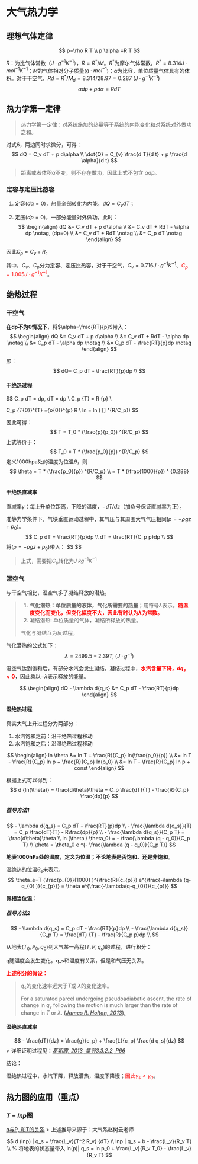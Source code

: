 
# 大气热力学
## 理想气体定律

$$
p=\rho R T \\
p \alpha =R T
$$

$R$：为比气体常数（$J · g^{-1}K^{-1}$），$R=R^*/M$。$R^*$为摩尔气体常数，$R^*=8.314 J · mol ^{-1}K^{-1}$；$M$的气体相对分子质量($g  ·mol^{-1}$)；$\alpha$为比容，单位质量气体具有的体积。对于干空气，$Rd = R^* / M_d = 8.314 / 28.97 = 0.287\;(J ·g^{-1}K^{-1})$
$$
\alpha dp+pd\alpha=RdT
$$


## 热力学第一定律

> 热力学第一定律：对系统施加的热量等于系统的内能变化和对系统对外做功之和。

对式6，两边同时求微分，可得：
$$
dQ = C_v dT + p d\alpha \\
\dot{Q} = C_{v} \frac{d T}{d t} + p \frac{d \alpha}{d t}
$$

> 距离或者体积$\alpha$不变，则不存在做功，因此上式不包含 $\alpha dp$。

### 定容与定压比热容

1. 定容($d \alpha = 0$)，热量全部转化为内能，$dQ = C_v dT$；

2. 定压($d p = 0$)，一部分能量对外做功。此时：
   $$
   \begin{align}
      dQ &= C_v dT + p d\alpha \\
         &= C_v dT + RdT - \alpha dp \notag, (dp=0) \\
         &= C_v dT + RdT             \notag \\
         &= C_p dT             \notag
   \end{align}
   $$

因此$C_p = C_v + R$。


其中，$C_{v}$、$C_p$分为定容、定压比热容，对于干空气，$C_{v}=0.716 J ·g^{-1} K^{-1}$、<span style='color:red'>$C_p=1.005 J ·g^{-1} K^{-1}$</span>。

## 绝热过程

### 干空气

**在dp不为0情况下**，将$\alpha=\frac{RT}{p}$带入：
$$
\begin{align}
   dQ &= C_v dT + p d\alpha \\
      &= C_v dT + RdT - \alpha dp   \notag \\
      &= C_p dT - \alpha dp         \notag \\
      &= C_p dT - \frac{RT}{p}dp    \notag
\end{align}
$$

即：
$$
dQ= C_p dT - \frac{RT}{p}dp \\
$$

#### 干绝热过程

$$
C_p dT = \frac{RT}{p}dp, dT = \frac{RT}{C_p p}dp \\
C_p \frac{dT} {T} = R \frac{dp} {p} \\

C_p \int_{T_{0}}^{T} \frac{d T}{T}=\int_{p_{0}}^{p} R \frac{d p}{p} \\
ln \frac{T}{T_0} =  ln ( [\frac{p}{p_0}] ^{R/C_p})
$$

因此可得：
$$
T = T_0 * (\frac{p}{p_0}) ^{R/C_p}
$$
上式等价于：
$$
T_0 = T * (\frac{p_0}{p}) ^{R/C_p}
$$
定义1000hpa处的温度为位温$\theta$，则
$$
\theta = T * (\frac{p_0}{p}) ^{R/C_p} \\
= T * (\frac{1000}{p}) ^ {0.288}
$$

#### 干绝热直减率

直减率$\gamma$：每上升单位距离，下降的温度，$-dT/dz$（加负号保证直减率为正）。



准静力学条件下，气块垂直运动过程中，其气压与其周围大气气压相同$(p = - \rho g z + p_0)$。
$$
C_p dT = \frac{RT}{p}dp \\
dT = \frac{RT}{C_p p}dp  \\
$$
将$(p = - \rho g z + p_0)$带入：
$$
\begin{align}
dT &= \frac{RT}{C_p p}dp \\ 
&= - \frac{RT}{C_p p} \rho g dz, (\rho = \frac{p}{R T}) \\
&= - \frac{g}{C_p} dz \\

\gamma_d &= \frac{g}{C_p} = 0.981 / 1.005 ≈ 0.98 K /100m
\end{align}
$$

> 上式，需要把$C_p$转化为$J\;kg^{-1} K^{-1}$


### 湿空气

与干空气相比，湿空气多了凝结释放的潜热。


> 1. **气化潜热：单位质量的液体，气化所需要的热量**；用符号$\lambda$表示。<span style='color:red'>**随温度变化而变化，但变化幅度不大，因此有时认为$\lambda$为常数。**</span>
> 2. 凝结潜热: 单位质量的气体，凝结所释放的热量。
> 
> 气化与凝结互为反过程。

气化潜热的公式如下：
$$
\lambda =2499.5-2.39T, \;(J·g^{-1})
$$

湿空气达到饱和后，有部分水汽会发生凝结。凝结过程中，<span style='color:red'>**水汽含量下降，$d{q_s}<0$**</span>，因此乘以$-\lambda$表示释放的能量。

$$
\begin{align}
   dQ - \lambda d{q_s} &= C_p dT - \frac{RT}{p}dp
\end{align}
$$

#### 湿绝热过程

真实大气上升过程分为两部分：

1. 水汽饱和之前：沿干绝热过程移动
2. 水汽饱和之后：沿湿绝热过程移动

$$
\begin{align}
ln \theta &= ln T + \frac{R}{C_p} ln(\frac{p_0}{p})  \\
		  &= ln T - \frac{R}{C_p} ln p + \frac{R}{C_p} ln(p_0) \\
          &= ln T - \frac{R}{C_p} ln p + const
\end{align}
$$

根据上式可以得到：
$$
d {ln(\theta)} = \frac{d\theta}\theta = C_p \frac{dT}{T}  - \frac{R}{C_p} \frac{dp}{p}
$$

##### 推导方法1

$$
- \lambda d{q_s} = C_p dT - \frac{RT}{p}dp \\
  - \frac{\lambda d{q_s}}{T} = C_p \frac{dT}{T} - R\frac{dp}{p} \\
  - \frac{\lambda d{q_s}}{C_p T} = \frac{d\theta}\theta \\
  ln (\theta / \theta_0) =  - \frac{\lambda (q - q_0)}{C_p T} \\ 
  \theta = \theta_0 e ^{- \frac{\lambda (q - q_0)}{C_p T}}
$$

**地表1000hPa处的温度，定义为位温；不论地表是否饱和、还是非饱和**。

湿绝热的位温$\theta_e$来表示，
$$
\theta_e=T (\frac{p_{0}}{1000} )^{\frac{R}{c_{p}}} e^{\frac{-\lambda (q-q_{0} )}{c_{p}}}
= \theta e^{\frac{-\lambda(q-q_{0})}{c_{p}}}
$$

**假相当位温：**

##### 推导方法2

$$
- \lambda d{q_s} = C_p dT - \frac{RT}{p}dp \\
- \frac{\lambda d{q_s}} {C_p T} = \frac{dT} {T} - \frac{R}{C_p p}dp \\
$$

从地表$(T_0, P_0, q_0)$到大气某一高程$(T, P, q_s)$的过程，进行积分：

q随温度会发生变化。q_s和温度有关系，但是和气压无关系。

<span style='color:red'>**上述积分的假设：**</span>

> $q_s$的变化速率远大于$T$或 $\lambda$的变化速率。
>
> For a saturated parcel undergoing pseudoadiabatic ascent, the rate of change in $q_s$ following the motion is much larger than the rate of change in $T$ or $\lambda$.  <u>**(*James R. Holton, 2013*)**.</u>

#### 湿绝热直减率

$$
- \frac{dT}{dz} = \frac{g}{c_p} + \frac{L}{c_p} \frac{d q_s}{dz}
$$
> 详细证明过程见：<u>*葛朝霞, 2013, 章节3.3.2.2, P66*</u>

结论：

湿绝热过程中，水汽下降，释放潜热，温度下降慢；<span style='color:red'>因此$\gamma_s < \gamma_d$</span>。

## 热力图的应用（重点）

### $T-lnp$图

[q与P, 和T的关系](image/03-大气热力学/skew_T_公式推导.png)
> 上述推导来源于：大气系赵树云老师
<!-- ![](image/03-大气热力学/skew_T_公式推导.png) -->

$$
d (lnp) | q_s = \frac{L_v}{T^2 R_v} {dT} \\
lnp | q_s = b - \frac{L_v}{R_v T} \\
% 将地表的状态量带入
ln(p)| q_s = ln p_0 + \frac{L_v}{R_v T_0}  - \frac{L_v}{R_v T}
$$
